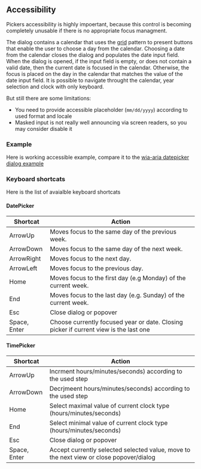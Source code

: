 
<PageMeta title="Accessiblity" />

## Accessibility

<Ad />

Pickers accessibility is highly impoertant, because this control is becoming completely unusable if there is
no appropriate focus managment.

The dialog contains a calendar that uses the [grid](https://www.w3.org/TR/wai-aria-practices/#grid) pattern to present buttons that enable the user to choose a day from the calendar.
Choosing a date from the calendar closes the dialog and populates the date input field. When the dialog is opened,
if the input field is empty, or does not contain a valid date, then the current date is focused in the calendar.
Otherwise, the focus is placed on the day in the calendar that matches the value of the date input field.
It is possible to navigate throught the calendar, year selection and clock with only keyboard.

But still there are some limitations:

- You need to provide accessible placeholder (`mm/dd/yyyy`) according to used format and locale
- Masked input is not really well announcing via screen readers, so you may consider disable it

### Example

Here is working accessible example, compare it to the [wia-aria datepicker dialog example](https://www.w3.org/TR/wai-aria-practices/examples/dialog-modal/datepicker-dialog.html)

<Example source={Accessibility} />

### Keyboard shortcats

Here is the list of avaialble keyboard shortcats

#### DatePicker

| Shortcat     | Action                                                                                |
| ------------ | ------------------------------------------------------------------------------------- |
| ArrowUp      | Moves focus to the same day of the previous week.                                     |
| ArrowDown    | Moves focus to the same day of the next week.                                         |
| ArrowRight   | Moves focus to the next day.                                                          |
| ArrowLeft    | Moves focus to the previous day.                                                      |
| Home         | Moves focus to the first day (e.g Monday) of the current week.                        |
| End          | Moves focus to the last day (e.g. Sunday) of the current week.                        |
| Esc          | Close dialog or popover                                                               |
| Space, Enter | Choose currently focused year or date. Closing picker if current view is the last one |

#### TimePicker

| Shortcat     | Action                                                                                  |
| ------------ | --------------------------------------------------------------------------------------- |
| ArrowUp      | Incrment hours/minutes/seconds) according to the used step                              |
| ArrowDown    | Decrjmeent hours/minutes/seconds) according to the used step                            |
| Home         | Select maximal value of current clock type (hours/minutes/seconds)                      |
| End          | Select minimal value of current clock type (hours/minutes/seconds)                      |
| Esc          | Close dialog or popover                                                                 |
| Space, Enter | Accept currently selected selected value, move to the next view or close popover/dialog |
